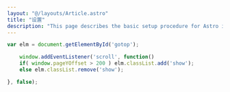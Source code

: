 ```yaml
---
layout: "@/layouts/Article.astro"
title: "设置"
description: "This page describes the basic setup procedure for Astro i18n Starter"
---
```



<PageHeadline title={frontmatter.title} />

```js
var elm = document.getElementById('gotop');

    window.addEventListener('scroll', function()
    if( window.pageYOffset > 200 ) elm.classList.add('show');
    else elm.classList.remove('show');

}, false);
```
